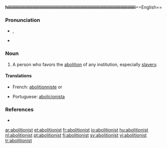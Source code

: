 '''hiiiiiiiiiiiiiiiiiiiiiiiiiiiiiiiiiiiiiiiiiiiiiiiiiiiiiiiiiiiiiiiiiiiiiiiiiiiiiiiiiiiiiiiiiiiiiiiiiiiiiiiiiiii'''==English==

===Pronunciation===
* {{a|UK}} {{IPA|/ˈæ.bə.lɪʃn̩.ɪst/}}, {{SAMPA|1=/"{.b@.lISn=.Ist/}}
* {{a|US}} {{SAMPA|/{'b@lI"S@n@st/}}

===Noun===
{{en-noun}}

#A person who favors the [[abolition]] of any institution, especially [[slavery]].

====Translations====
{{trans-top|person who favors the abolition}}
*French: [[abolitionniste]] {{m}} or {{f}}
{{trans-mid}}
*Portuguese: [[abolicionista]]
{{trans-bottom}}

===References===
*{{R:Webster 1913}}

[[ar:abolitionist]]
[[et:abolitionist]]
[[fr:abolitionist]]
[[io:abolitionist]]
[[hu:abolitionist]]
[[nl:abolitionist]]
[[pt:abolitionist]]
[[fi:abolitionist]]
[[sv:abolitionist]]
[[vi:abolitionist]]
[[tr:abolitionist]]